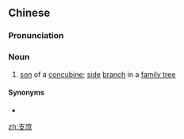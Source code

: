 ==Chinese==
{{zh-forms}}

===Pronunciation===
{{zh-pron
|m=zhīshù
|c=zi1 syu3
|cat=n
}}

===Noun===
{{zh-noun}}

# [[son]] of a [[concubine]]; [[side]] [[branch]] in a [[family tree]]

====Synonyms====
* {{zh-l|支孽}}

[[zh:支庶]]